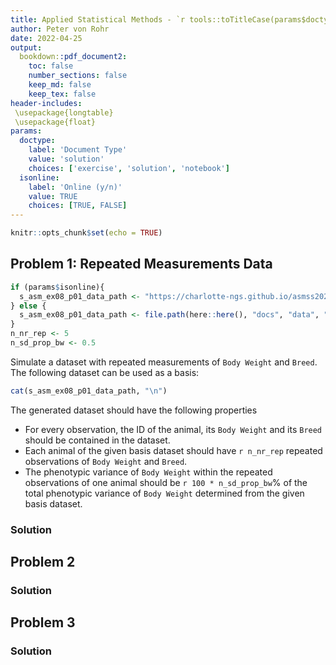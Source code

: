 ```yaml
---
title: Applied Statistical Methods - `r tools::toTitleCase(params$doctype)` 8
author: Peter von Rohr
date: 2022-04-25
output:
  bookdown::pdf_document2:
    toc: false
    number_sections: false
    keep_md: false
    keep_tex: false
header-includes:
 \usepackage{longtable}
 \usepackage{float}
params:
  doctype:
    label: 'Document Type'
    value: 'solution'
    choices: ['exercise', 'solution', 'notebook']
  isonline:
    label: 'Online (y/n)'
    value: TRUE
    choices: [TRUE, FALSE]
---
```



```r
knitr::opts_chunk$set(echo = TRUE)
```


## Problem 1: Repeated Measurements Data
```r
if (params$isonline){
  s_asm_ex08_p01_data_path <- "https://charlotte-ngs.github.io/asmss2022/data/asm_bw_flem.csv"
} else {
  s_asm_ex08_p01_data_path <- file.path(here::here(), "docs", "data", "asm_bw_flem.csv")
}
n_nr_rep <- 5
n_sd_prop_bw <- 0.5
```

Simulate a dataset with repeated measurements of `Body Weight` and `Breed`. The following dataset can be used as a basis: 

```r
cat(s_asm_ex08_p01_data_path, "\n")
```

The generated dataset should have the following properties

* For every observation, the ID of the animal, its `Body Weight` and its `Breed` should be contained in the dataset.
* Each animal of the given basis dataset should have `r n_nr_rep` repeated observations of `Body Weight` and `Breed`.
* The phenotypic variance of `Body Weight` within the repeated observations of one animal should be `r 100 * n_sd_prop_bw`% of the total phenotypic variance of `Body Weight` determined from the given basis dataset.

<!-- your-solution-start
### Your Solution

---  your-solution-end -->


<!-- master-solution-start -->

### Solution

<!-- master-solution-end -->


## Problem 2

<!-- your-solution-start
### Your Solution

---  your-solution-end -->


<!-- master-solution-start -->

### Solution

<!-- master-solution-end -->


## Problem 3

<!-- your-solution-start
### Your Solution

---  your-solution-end -->


<!-- master-solution-start -->

### Solution

<!-- master-solution-end -->
 
